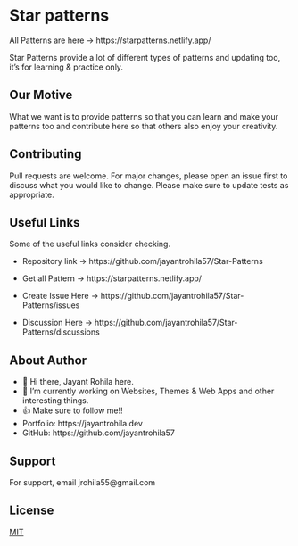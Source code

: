 # Star patterns

All Patterns are here ->  https://starpatterns.netlify.app/

Star Patterns provide a lot of different types of patterns
and updating too, it's for learning & practice only.

## Our Motive

What we want is to provide patterns so that you can learn and make your patterns too and contribute here so that others also enjoy your creativity.

## Contributing

Pull requests are welcome. For major changes, please open an issue first to discuss what you would like to change.
Please make sure to update tests as appropriate.

## Useful Links

Some of the useful links consider checking.

- Repository link -> https://github.com/jayantrohila57/Star-Patterns
- Get all Pattern -> https://starpatterns.netlify.app/

- Create Issue Here -> https://github.com/jayantrohila57/Star-Patterns/issues

- Discussion Here -> https://github.com/jayantrohila57/Star-Patterns/discussions

## About Author

- 👋 Hi there, Jayant Rohila here.
- 🔭 I’m currently working on Websites, Themes & Web Apps and other interesting things.
- 👍 Make sure to follow me!!
- Portfolio: https://jayantrohila.dev
- GitHub: https://github.com/jayantrohila57

## Support

For support, email jrohila55@gmail.com

## License

[MIT](https://github.com/jayantrohila57/Star-Patterns/blob/main/licence)
